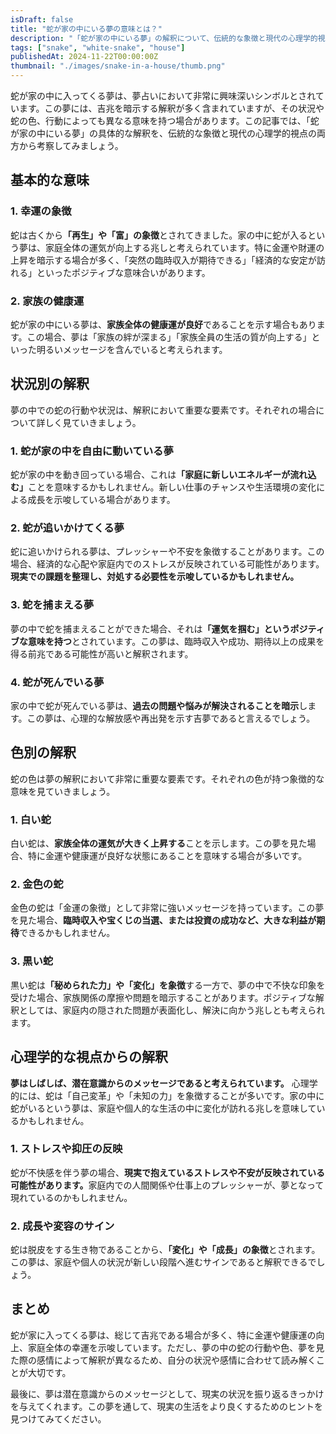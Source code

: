 ```yaml
---
isDraft: false
title: "蛇が家の中にいる夢の意味とは？"
description: "「蛇が家の中にいる夢」の解釈について、伝統的な象徴と現代の心理学的視点を交えて考察します。吉兆とされることが多いこの夢ですが、蛇の色や行動、そして状況によって異なる意味を持つこともあります。この記事では、その詳細な解釈を紹介し、夢占いの深層に迫ります。"
tags: ["snake", "white-snake", "house"]
publishedAt: 2024-11-22T00:00:00Z
thumbnail: "./images/snake-in-a-house/thumb.png"
---
```


蛇が家の中に入ってくる夢は、夢占いにおいて非常に興味深いシンボルとされています。この夢には、吉兆を暗示する解釈が多く含まれていますが、その状況や蛇の色、行動によっても異なる意味を持つ場合があります。この記事では、「蛇が家の中にいる夢」の具体的な解釈を、伝統的な象徴と現代の心理学的視点の両方から考察してみましょう。

<TableOfContents />

<AdUnit />

## 基本的な意味

### 1. 幸運の象徴

蛇は古くから<strong>「再生」や「富」の象徴</strong>とされてきました。家の中に蛇が入るという夢は、家庭全体の運気が向上する兆しと考えられています。特に金運や財運の上昇を暗示する場合が多く、「突然の臨時収入が期待できる」「経済的な安定が訪れる」といったポジティブな意味合いがあります。

### 2. 家族の健康運

蛇が家の中にいる夢は、**家族全体の健康運が良好**であることを示す場合もあります。この場合、夢は「家族の絆が深まる」「家族全員の生活の質が向上する」といった明るいメッセージを含んでいると考えられます。

<AdUnit />

## 状況別の解釈

夢の中での蛇の行動や状況は、解釈において重要な要素です。それぞれの場合について詳しく見ていきましょう。

### 1. 蛇が家の中を自由に動いている夢

蛇が家の中を動き回っている場合、これは<strong>「家庭に新しいエネルギーが流れ込む」</strong>ことを意味するかもしれません。新しい仕事のチャンスや生活環境の変化による成長を示唆している場合があります。

### 2. 蛇が追いかけてくる夢

蛇に追いかけられる夢は、プレッシャーや不安を象徴することがあります。この場合、経済的な心配や家庭内でのストレスが反映されている可能性があります。<strong>現実での課題を整理し、対処する必要性を示唆しているかもしれません。</strong>

### 3. 蛇を捕まえる夢

夢の中で蛇を捕まえることができた場合、それは<strong>「運気を掴む」というポジティブな意味を持つ</strong>とされています。この夢は、臨時収入や成功、期待以上の成果を得る前兆である可能性が高いと解釈されます。

### 4. 蛇が死んでいる夢

家の中で蛇が死んでいる夢は、<strong>過去の問題や悩みが解決されることを暗示</strong>します。この夢は、心理的な解放感や再出発を示す吉夢であると言えるでしょう。

<AdUnit />

## 色別の解釈

蛇の色は夢の解釈において非常に重要な要素です。それぞれの色が持つ象徴的な意味を見ていきましょう。

### 1. 白い蛇

白い蛇は、<strong>家族全体の運気が大きく上昇する</strong>ことを示します。この夢を見た場合、特に金運や健康運が良好な状態にあることを意味する場合が多いです。

### 2. 金色の蛇

金色の蛇は「金運の象徴」として非常に強いメッセージを持っています。この夢を見た場合、<strong>臨時収入や宝くじの当選、または投資の成功など、大きな利益が期待</strong>できるかもしれません。

### 3. 黒い蛇

黒い蛇は<strong>「秘められた力」や「変化」を象徴</strong>する一方で、夢の中で不快な印象を受けた場合、家族関係の摩擦や問題を暗示することがあります。ポジティブな解釈としては、家庭内の隠された問題が表面化し、解決に向かう兆しとも考えられます。

<AdUnit />

## 心理学的な視点からの解釈

<strong>夢はしばしば、潜在意識からのメッセージであると考えられています。</strong>
心理学的には、蛇は「自己変革」や「未知の力」を象徴することが多いです。家の中に蛇がいるという夢は、家庭や個人的な生活の中に変化が訪れる兆しを意味しているかもしれません。

### 1. ストレスや抑圧の反映

蛇が不快感を伴う夢の場合、<strong>現実で抱えているストレスや不安が反映されている可能性があります。</strong>家庭内での人間関係や仕事上のプレッシャーが、夢となって現れているのかもしれません。

### 2. 成長や変容のサイン

蛇は脱皮をする生き物であることから、<strong>「変化」や「成長」の象徴</strong>とされます。この夢は、家庭や個人の状況が新しい段階へ進むサインであると解釈できるでしょう。

<AdUnit />

## まとめ

蛇が家に入ってくる夢は、総じて吉兆である場合が多く、特に金運や健康運の向上、家庭全体の幸運を示唆しています。ただし、夢の中の蛇の行動や色、夢を見た際の感情によって解釈が異なるため、自分の状況や感情に合わせて読み解くことが大切です。

最後に、夢は潜在意識からのメッセージとして、現実の状況を振り返るきっかけを与えてくれます。この夢を通して、現実の生活をより良くするためのヒントを見つけてみてください。
